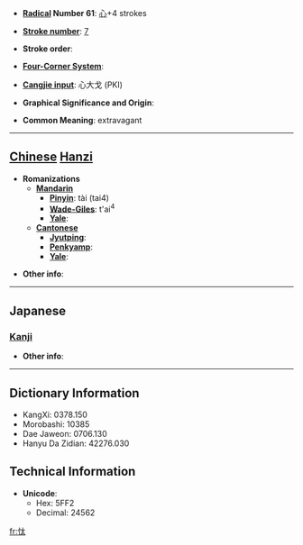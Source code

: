 * '''[[Wiktionary:Chinese radical index| Radical]] Number 61''': [[Wiktionary:Chinese radical index 心|心]]+4 strokes

* '''[[Wiktionary:Chinese total strokes index|Stroke number]]''': [[Wiktionary:Chinese total strokes index 7|7]]

* '''Stroke order''': 

* '''[[Wiktionary:Chinese four corner index|Four-Corner System]]''': 

* '''[[Wiktionary:Chinese Cangjie index|Cangjie input]]''': 心大戈 (PKI)

* '''Graphical Significance and Origin''': 

* '''Common Meaning''': extravagant

----

== [[Chinese]] [[Hanzi]] ==

* '''Romanizations'''
** '''[[Mandarin]]'''
*** '''[[Pinyin]]''': tài (tai4)
*** '''[[Wade-Giles]]''': t'ai<sup>4</sup>
*** '''[[Yale]]''': 
** '''[[Cantonese]]'''
*** '''[[Jyutping]]''':
*** '''[[Penkyamp]]''': 
*** '''[[Yale]]''': 

* '''Other info''': 

----

==Japanese==
===[[Kanji]]===
{{kanji|on readings=[[たい]] (tai)|kun readings=[[ならう]] (narau)}}

* '''Other info''':  

----

== Dictionary Information ==

* KangXi: 0378.150
* Morobashi: 10385
* Dae Jaweon: 0706.130
* Hanyu Da Zidian: 42276.030

== Technical Information ==

* '''Unicode''':
** Hex: 5FF2
** Decimal: 24562

[[fr:忲]]